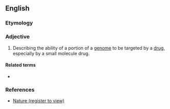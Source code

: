 ==English==

===Etymology===
{{suffix|drug|able|lang=en}}

===Adjective===
{{en-adj}}

# {{label|en|genetics|medicine}} Describing the ability of a portion of a [[genome]] to be targeted by a [[drug]], especially by a small molecule drug.

====Related terms====
* {{l|en|druggability}}

===References===
* [http://www.nature.com/nrd/journal/v6/n3/full/nrd2275.html Nature (register to view)]